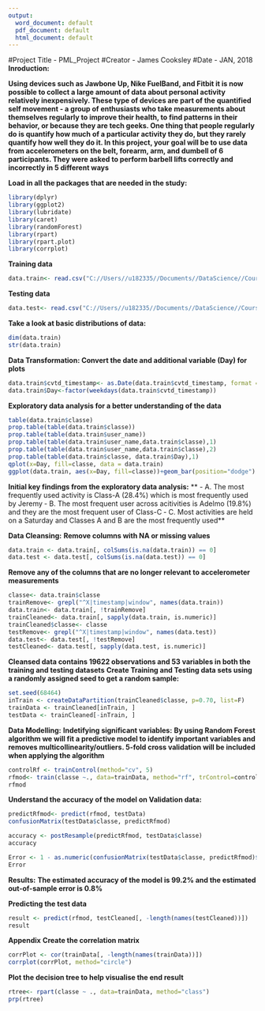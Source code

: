 ---
output:
  word_document: default
  pdf_document: default
  html_document: default
---
#Project Title - PML_Project
#Creator - James Cooksley
#Date - JAN, 2018
**Inroduction:**

**Using devices such as Jawbone Up, Nike FuelBand, and Fitbit it is now possible to collect a large amount of data about personal activity relatively inexpensively. These type of devices are part of the quantified self movement - a group of enthusiasts who take measurements about themselves regularly to improve their health, to find patterns in their behavior, or because they are tech geeks. One thing that people regularly do is quantify how much of a particular activity they do, but they rarely quantify how well they do it. In this project, your goal will be to use data from accelerometers on the belt, forearm, arm, and dumbell of 6 participants. They were asked to perform barbell lifts correctly and incorrectly in 5 different ways**

**Load in all the packages that are needed in the study:**
```{R}
library(dplyr)
library(ggplot2)
library(lubridate)
library(caret)
library(randomForest)
library(rpart)
library(rpart.plot)
library(corrplot)
```

**Training data**
```{R}
data.train<- read.csv("C://Users//u182335//Documents//DataScience//Course 7 Week 4//pml-training.csv", na.strings = c("NA", "#DIV/0!", ""))
```

**Testing data**
```{R}
data.test<- read.csv("C://Users//u182335//Documents//DataScience//Course 7 Week 4//pml-testing.csv", na.strings = c("NA", "#DIV/0!", ""))
```

**Take a look at basic distributions of data:**
```{R}
dim(data.train)
str(data.train)
```

**Data Transformation: Convert the date and additional variable (Day) for plots**
```{R}
data.train$cvtd_timestamp<- as.Date(data.train$cvtd_timestamp, format = "%m/%d/%Y %H:%M")
data.train$Day<-factor(weekdays(data.train$cvtd_timestamp))
```

**Exploratory data analysis for a better understanding of the data**
```{R}
table(data.train$classe)
prop.table(table(data.train$classe))
prop.table(table(data.train$user_name))
prop.table(table(data.train$user_name,data.train$classe),1)
prop.table(table(data.train$user_name,data.train$classe),2)
prop.table(table(data.train$classe, data.train$Day),1)
qplot(x=Day, fill=classe, data = data.train)
ggplot(data.train, aes(x=Day, fill=classe))+geom_bar(position="dodge")
```

**Initial key findings from the exploratory data analysis:**
** - A. The most frequently used activity is Class-A (28.4%) which is most frequently used by Jeremy**
** - B. The most frequent user across acitivities is Adelmo (19.8%) and they are the most frequent user of Class-C**
** - C. Most activities are held on a Saturday and Classes A and B are the most frequently used**

**Data Cleansing:**
**Remove columns with NA or missing values**
```{R}
data.train <- data.train[, colSums(is.na(data.train)) == 0]
data.test <- data.test[, colSums(is.na(data.test)) == 0]
```

**Remove any of the columns that are no longer relevant to accelerometer measurements**
```{R}
classe<- data.train$classe
trainRemove<- grepl("^X|timestamp|window", names(data.train))
data.train<- data.train[, !trainRemove]
trainCleaned<- data.train[, sapply(data.train, is.numeric)]
trainCleaned$classe<- classe
testRemove<- grepl("^X|timestamp|window", names(data.test))
data.test<- data.test[, !testRemove]
testCleaned<- data.test[, sapply(data.test, is.numeric)]
```

**Cleansed data contains 19622 observations and 53 variables in both the training and testing datasets**
**Create Training and Testing data sets using a randomly assigned seed to get a random sample:**
```{R}
set.seed(68464)
inTrain <- createDataPartition(trainCleaned$classe, p=0.70, list=F)
trainData <- trainCleaned[inTrain, ]
testData <- trainCleaned[-inTrain, ]
```

**Data Modelling:**
**Indetifying significant variables:**
**By using Random Forest algorithm we will fit a predictive model to identify important variables and removes multicollinearity/outliers. 5-fold cross validation will be included when applying the algorithm**
```{R}
controlRf <- trainControl(method="cv", 5)
rfmod<- train(classe ~., data=trainData, method="rf", trControl=controlRf, importance=TRUE, ntree=100)
rfmod
```

**Understand the accuracy of the model on Validation data:**
```{R}
predictRfmod<- predict(rfmod, testData)
confusionMatrix(testData$classe, predictRfmod)

accuracy <- postResample(predictRfmod, testData$classe)
accuracy

Error <- 1 - as.numeric(confusionMatrix(testData$classe, predictRfmod)$overall[1])
Error
```

**Results:**
**The estimated accuracy of the model is 99.2% and the estimated out-of-sample error is 0.8%**

**Predicting the test data**
```{R}
result <- predict(rfmod, testCleaned[, -length(names(testCleaned))])
result
```

**Appendix**
**Create the correlation matrix**
```{R}
corrPlot <- cor(trainData[, -length(names(trainData))])
corrplot(corrPlot, method="circle")
```

**Plot the decision tree to help visualise the end result**
```{R}
rtree<- rpart(classe ~ ., data=trainData, method="class")
prp(rtree)
```